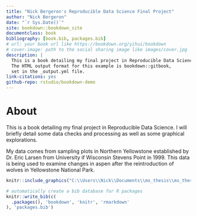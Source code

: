 ```yaml
--- 
title: "Nick Bergeron's Reproducible Data Science Final Project"
author: "Nick Bergeron"
date: "`r Sys.Date()`"
site: bookdown::bookdown_site
documentclass: book
bibliography: [book.bib, packages.bib]
# url: your book url like https://bookdown.org/yihui/bookdown
# cover-image: path to the social sharing image like images/cover.jpg
description: |
  This is a book detailing my final project in Reproducible Data Science.
  The HTML output format for this example is bookdown::gitbook,
  set in the _output.yml file.
link-citations: yes
github-repo: rstudio/bookdown-demo
---
```

# About

This is a book detailing my final project in Reproducible Data Science. I will briefly detail some data checks and processing as well as some graphical explorations. 

My data comes from sampling plots in Northern Yellowstone established by Dr. Eric Larsen from University if Wisconsin Stevens Point in 1999. This data is being used to examine changes in aspen after the reintroduction of wolves in Yellowstone National Park.

```r
knitr::include_graphics("C:\\Users\\Nick\\Documents\\ms_thesis\\ms_thesis_book\\bergeron_ms_thesis_book\\PXL_20220805_174619773.png")
```

```r
# automatically create a bib database for R packages
knitr::write_bib(c(
  .packages(), 'bookdown', 'knitr', 'rmarkdown'
), 'packages.bib')
```
